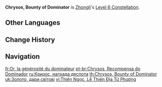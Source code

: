 {{Constellation Infobox
|image       = Constellation Chrysos, Bounty of Dominator.png
|description = When the Jade Shield takes DMG, 40% of that incoming DMG is converted to HP for the current character.<br />A single instance of regeneration cannot exceed 8% of that character's Max HP.
|level       = 6
|character   = Zhongli
|scale_att1  = Max HP
|utility1    = Healing
}}
'''Chrysos, Bounty of Dominator''' is [[Zhongli]]'s [[Level 6 Constellation]].

==Other Languages==
{{Other Languages
|en      = Chrysos, Bounty of Dominator
|zhs     = 金玉，礼予天地四方
|zhs_rm  = Jīnyù, Lǐ Yǔ Tiāndì Sìfāng
|zht     = 金玉，禮予天地四方
|zht_rm  = Jīnyù, Lǐ Yǔ Tiāndì Sìfāng
|zh_tl   = Gold and Jade, (I) Distribute Gifts to the Heaven, the Earth and the Four Directions
|ja      = 金、天地の恵み
|ja_rm   = Kin, Tenchi no Megumi
|ja_tl   = Gold, Blessing of Heaven and Earth
|ko      = 금옥・천하에 주는 선물
|ko_rm   = Geum'ok - Cheonha-e Juneun Seonmul
|ko_tl   = Gold and Jade - Gift to The World
|es      = Chrysos, la generosidad del dominador
|es_tl   = Chrysos, the Generosity of the Dominator
|fr      = Or, la générosité du dominateur
|fr_tl   = Gold, the Generosity of the Dominator
|ru      = Кризос, награда деспота
|ru_tl   = Chrysos, Reward of Despot
|th      = Chrysos, Bounty of Dominator
|vi      = Thiên Ngọc, Lễ Thiên Địa Tứ Phương
|vi_tl   = 
|de      = Geschenk des Bodens
|de_tl   = Gift of the Ground
|id      = Chrysos, Bounty of Dominator
|pt      = Chrysos, Recompensa do Dominador
|pt_tl   = 
|tr      = Hükmedenin Mükafatı Altın
|tr_tl   = 
|it      = Oro, dono divino
|it_tl   = Gold, Divine Gift
}}

==Change History==
{{Change History|1.1}}

==Navigation==
{{Talent Navbox|Zhongli}}

[[fr:Or, la générosité du dominateur]]
[[pt-br:Chrysos, Recompensa do Dominador]]
[[ru:Кризос, награда деспота]]
[[th:Chrysos, Bounty of Dominator]]
[[uk:Золото, дари світові]]
[[vi:Thiên Ngọc, Lễ Thiên Địa Tứ Phương]]